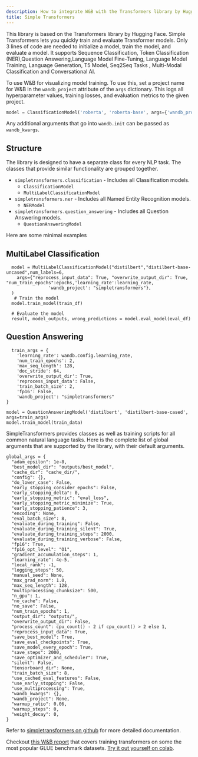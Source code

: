 ```yaml
---
description: How to integrate W&B with the Transformers library by Hugging Face.
title: Simple Transformers
---
```


This library is based on the Transformers library by Hugging Face. Simple Transformers lets you quickly train and evaluate Transformer models. Only 3 lines of code are needed to initialize a model, train the model, and evaluate a model. It supports Sequence Classification, Token Classification \(NER\),Question Answering,Language Model Fine-Tuning, Language Model Training, Language Generation, T5 Model, Seq2Seq Tasks , Multi-Modal Classification and Conversational AI.

To use W&B for visualizing model training. To use this, set a project name for W&B in the `wandb_project` attribute of the `args` dictionary. This logs all hyperparameter values, training losses, and evaluation metrics to the given project.

```python
model = ClassificationModel('roberta', 'roberta-base', args={'wandb_project': 'project-name'})
```

Any additional arguments that go into `wandb.init` can be passed as `wandb_kwargs`.

## Structure

The library is designed to have a separate class for every NLP task. The classes that provide similar functionality are grouped together.

* `simpletransformers.classification` - Includes all Classification models.
  * `ClassificationModel`
  * `MultiLabelClassificationModel`
* `simpletransformers.ner` - Includes all Named Entity Recognition models.
  * `NERModel`
* `simpletransformers.question_answering` - Includes all Question Answering models.
  * `QuestionAnsweringModel`

Here are some minimal examples

## MultiLabel Classification

```text
  model = MultiLabelClassificationModel("distilbert","distilbert-base-uncased",num_labels=6,
    args={"reprocess_input_data": True, "overwrite_output_dir": True, "num_train_epochs":epochs,'learning_rate':learning_rate,
                'wandb_project': "simpletransformers"},
  )
   # Train the model
  model.train_model(train_df)

  # Evaluate the model
  result, model_outputs, wrong_predictions = model.eval_model(eval_df)
```

## Question Answering

```text
  train_args = {
    'learning_rate': wandb.config.learning_rate,
    'num_train_epochs': 2,
    'max_seq_length': 128,
    'doc_stride': 64,
    'overwrite_output_dir': True,
    'reprocess_input_data': False,
    'train_batch_size': 2,
    'fp16': False,
    'wandb_project': "simpletransformers"
}

model = QuestionAnsweringModel('distilbert', 'distilbert-base-cased', args=train_args)
model.train_model(train_data)
```


SimpleTransformers provides classes as well as training scripts for all common natural language tasks. Here is the complete list of global arguments that are supported by the library, with their default arguments.

```text
global_args = {
  "adam_epsilon": 1e-8,
  "best_model_dir": "outputs/best_model",
  "cache_dir": "cache_dir/",
  "config": {},
  "do_lower_case": False,
  "early_stopping_consider_epochs": False,
  "early_stopping_delta": 0,
  "early_stopping_metric": "eval_loss",
  "early_stopping_metric_minimize": True,
  "early_stopping_patience": 3,
  "encoding": None,
  "eval_batch_size": 8,
  "evaluate_during_training": False,
  "evaluate_during_training_silent": True,
  "evaluate_during_training_steps": 2000,
  "evaluate_during_training_verbose": False,
  "fp16": True,
  "fp16_opt_level": "O1",
  "gradient_accumulation_steps": 1,
  "learning_rate": 4e-5,
  "local_rank": -1,
  "logging_steps": 50,
  "manual_seed": None,
  "max_grad_norm": 1.0,
  "max_seq_length": 128,
  "multiprocessing_chunksize": 500,
  "n_gpu": 1,
  "no_cache": False,
  "no_save": False,
  "num_train_epochs": 1,
  "output_dir": "outputs/",
  "overwrite_output_dir": False,
  "process_count": cpu_count() - 2 if cpu_count() > 2 else 1,
  "reprocess_input_data": True,
  "save_best_model": True,
  "save_eval_checkpoints": True,
  "save_model_every_epoch": True,
  "save_steps": 2000,
  "save_optimizer_and_scheduler": True,
  "silent": False,
  "tensorboard_dir": None,
  "train_batch_size": 8,
  "use_cached_eval_features": False,
  "use_early_stopping": False,
  "use_multiprocessing": True,
  "wandb_kwargs": {},
  "wandb_project": None,
  "warmup_ratio": 0.06,
  "warmup_steps": 0,
  "weight_decay": 0,
}
```

Refer to [simpletransformers on github](https://github.com/ThilinaRajapakse/simpletransformers) for more detailed documentation.

Checkout [this W&B report](https://app.wandb.ai/cayush/simpletransformers/reports/Using-simpleTransformer-on-common-NLP-applications---Vmlldzo4Njk2NA) that covers training transformers on some the most popular GLUE benchmark datasets. [Try it out yourself on colab](https://colab.research.google.com/drive/1oXROllqMqVvBFcPgTKJRboTq96uWuqSz?usp=sharing).